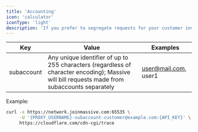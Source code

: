 ```yaml
---
title: 'Accounting'
icon: 'calculator'
iconType: 'light'
description: 'If you prefer to segregate requests for your customer invoicing or internal accounting, subaccounts can be provided.'
---
```


| Key         | Value                                                                                                                     | Examples             |
|-------------|---------------------------------------------------------------------------------------------------------------------------|----------------------|
| subaccount  | Any unique identifier of up to 255 characters (regardless of character encoding); Massive will bill requests made from subaccounts separately | user@mail.com, user1 |

Example:

```bash
curl -x https://network.joinmassive.com:65535 \
     -U '{PROXY_USERNAME}-subaccount-customer@example.com:{API_KEY}' \
     https://cloudflare.com/cdn-cgi/trace
```